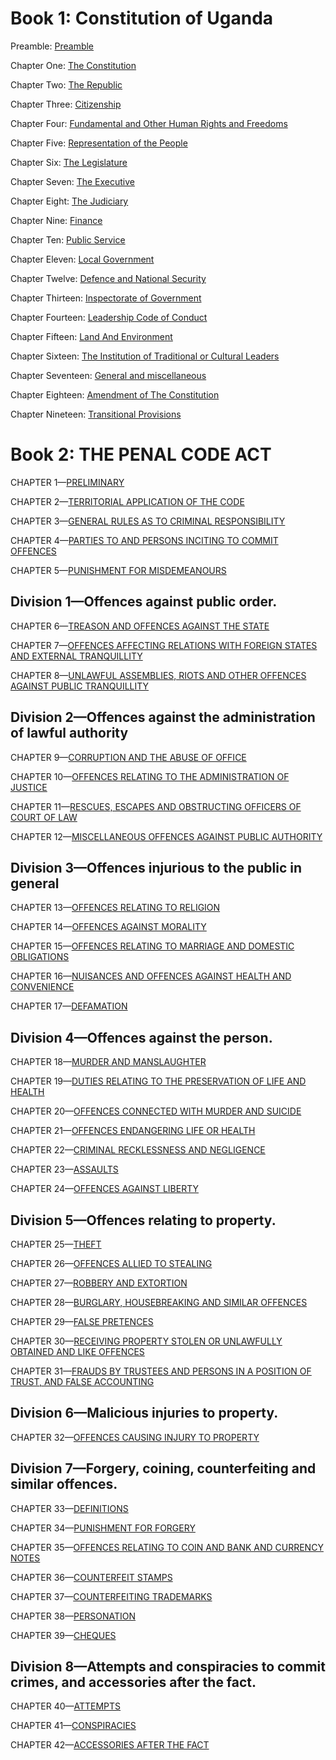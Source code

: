 # Book 1: Constitution of Uganda

Preamble: [Preamble](constitutionOfUganda/preamble)

Chapter One:  [The Constitution](constitutionOfUganda/chapter1)

Chapter Two:  [The Republic](constitutionOfUganda/chapter2)

Chapter Three:  [Citizenship](constitutionOfUganda/chapter3)

Chapter Four:  [Fundamental and Other Human Rights and Freedoms](constitutionOfUganda/chapter4)

Chapter Five:  [Representation of the People](constitutionOfUganda/chapter5)

Chapter Six:  [The Legislature](constitutionOfUganda/chapter6)

Chapter Seven:  [The Executive](constitutionOfUganda/chapter7)

Chapter Eight:  [The Judiciary](constitutionOfUganda/chapter8)

Chapter Nine:  [Finance](constitutionOfUganda/chapter9)

Chapter Ten:  [Public Service](constitutionOfUganda/chapter10)

Chapter Eleven:  [Local Government](constitutionOfUganda/chapter11)

Chapter Twelve:  [Defence and National Security](constitutionOfUganda/chapter12)

Chapter Thirteen:  [Inspectorate of Government](constitutionOfUganda/chapter13)

Chapter Fourteen:  [Leadership Code of Conduct](constitutionOfUganda/chapter14)

Chapter Fifteen:  [Land And Environment](constitutionOfUganda/chapter15)

Chapter Sixteen:  [The Institution of Traditional or Cultural Leaders](constitutionOfUganda/chapter16)

Chapter Seventeen:  [General and miscellaneous](constitutionOfUganda/chapter17)

Chapter Eighteen:  [Amendment of The Constitution](constitutionOfUganda/chapter18)

Chapter Nineteen:  [Transitional Provisions](constitutionOfUganda/chapter19)

# Book 2: THE PENAL CODE ACT

CHAPTER 1—[PRELIMINARY](penal/chapter1)

CHAPTER 2—[TERRITORIAL APPLICATION OF THE CODE](penal/chapter2)

CHAPTER 3—[GENERAL RULES AS TO CRIMINAL RESPONSIBILITY](penal/chapter3)

CHAPTER 4—[PARTIES TO AND PERSONS INCITING TO COMMIT OFFENCES](penal/chapter4)

CHAPTER 5—[PUNISHMENT FOR MISDEMEANOURS](penal/chapter5)

## Division 1—Offences against public order.

CHAPTER 6—[TREASON AND OFFENCES AGAINST THE STATE](penal/Division1/chapter6)

CHAPTER 7—[OFFENCES AFFECTING RELATIONS WITH FOREIGN STATES AND EXTERNAL TRANQUILLITY](penal/Division1/chapter7)

CHAPTER 8—[UNLAWFUL ASSEMBLIES, RIOTS AND OTHER OFFENCES AGAINST PUBLIC TRANQUILLITY](penal/Division1/chapter8)

## Division 2—Offences against the administration of lawful authority

CHAPTER 9—[CORRUPTION AND THE ABUSE OF OFFICE](penal/Division2/chapter9)

CHAPTER 10—[OFFENCES RELATING TO THE ADMINISTRATION OF JUSTICE](penal/Division2/chapter10)

CHAPTER 11—[RESCUES, ESCAPES AND OBSTRUCTING OFFICERS OF COURT OF LAW](penal/Division2/chapter11)

CHAPTER 12—[MISCELLANEOUS OFFENCES AGAINST PUBLIC AUTHORITY](penal/Division2/chapter12)

## Division 3—Offences injurious to the public in general

CHAPTER 13—[OFFENCES RELATING TO RELIGION](penal/Division3/chapter13)

CHAPTER 14—[OFFENCES AGAINST MORALITY](penal/Division3/chapter14)

CHAPTER 15—[OFFENCES RELATING TO MARRIAGE AND DOMESTIC OBLIGATIONS](penal/Division3/chapter15)

CHAPTER 16—[NUISANCES AND OFFENCES AGAINST HEALTH AND CONVENIENCE](penal/Division3/chapter16)

CHAPTER 17—[DEFAMATION](penal/Division3/chapter17)

## Division 4—Offences against the person.

CHAPTER 18—[MURDER AND MANSLAUGHTER](penal/Division4/chapter18)

CHAPTER 19—[DUTIES RELATING TO THE PRESERVATION OF LIFE AND HEALTH](penal/Division4/chapter19)


CHAPTER 20—[OFFENCES CONNECTED WITH MURDER AND SUICIDE](penal/Division4/chapter20)

CHAPTER 21—[OFFENCES ENDANGERING LIFE OR HEALTH](penal/Division4/chapter21)

CHAPTER 22—[CRIMINAL RECKLESSNESS AND NEGLIGENCE](penal/Division4/chapter22)

CHAPTER 23—[ASSAULTS](penal/Division4/chapter23)

CHAPTER 24—[OFFENCES AGAINST LIBERTY](penal/Division4/chapter24)

## Division 5—Offences relating to property.

CHAPTER 25—[THEFT](penal/Division5/chapter25)

CHAPTER 26—[OFFENCES ALLIED TO STEALING](penal/Division5/chapter26)

CHAPTER 27—[ROBBERY AND EXTORTION](penal/Division5/chapter27)

CHAPTER 28—[BURGLARY, HOUSEBREAKING AND SIMILAR OFFENCES](penal/Division5/chapter28)

CHAPTER 29—[FALSE PRETENCES](penal/Division5/chapter29)

CHAPTER 30—[RECEIVING PROPERTY STOLEN OR UNLAWFULLY OBTAINED AND LIKE OFFENCES](penal/Division5/chapter30)

CHAPTER 31—[FRAUDS BY TRUSTEES AND PERSONS IN A POSITION OF TRUST, AND FALSE ACCOUNTING](penal/Division5/chapter31)

## Division 6—Malicious injuries to property.

CHAPTER 32—[OFFENCES CAUSING INJURY TO PROPERTY](penal/Division6/chapter32)

## Division 7—Forgery, coining, counterfeiting and similar offences.

CHAPTER 33—[DEFINITIONS](penal/Division7/chapter33)

CHAPTER 34—[PUNISHMENT FOR FORGERY](penal/Division7/chapter34)

CHAPTER 35—[OFFENCES RELATING TO COIN AND BANK AND CURRENCY NOTES](penal/Division7/chapter35)

CHAPTER 36—[COUNTERFEIT STAMPS](penal/Division7/chapter36)

CHAPTER 37—[COUNTERFEITING TRADEMARKS](penal/Division7/chapter37)

CHAPTER 38—[PERSONATION](penal/Division7/chapter38)

CHAPTER 39—[CHEQUES](penal/Division7/chapter39)

## Division 8—Attempts and conspiracies to commit crimes, and accessories after the fact.

CHAPTER 40—[ATTEMPTS](penal/Division8/chapter40)

CHAPTER 41—[CONSPIRACIES](penal/Division8/chapter41)

CHAPTER 42—[ACCESSORIES AFTER THE FACT](penal/Division8/chapter42)